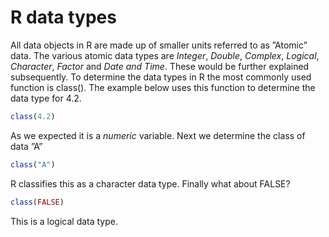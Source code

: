# R data types

All data objects in R are made up of smaller units referred to as ”Atomic” data. 
The various atomic data types are *Integer*, *Double*, *Complex*, *Logical*, 
*Character*, *Factor* and *Date and Time*. These would be further explained 
subsequently. To determine the data types in R the most commonly used function 
is class(). The example below uses this function to determine the data type for 
4.2.

```r
class(4.2)
```

As we expected it is a *numeric* variable. Next we determine the class of data 
”A”
```r
class("A")
```

R classifies this as a character data type. Finally what about FALSE?
```r
class(FALSE)
```

This is a logical data type.